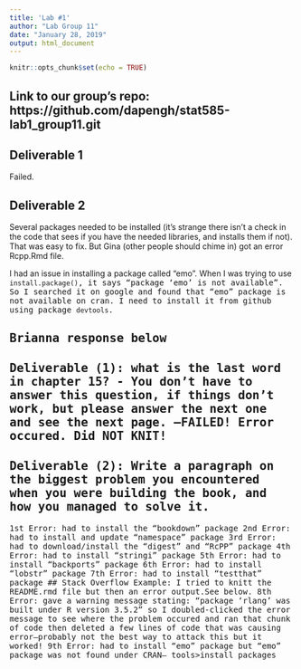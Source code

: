 ```yaml
---
title: 'Lab #1'
author: "Lab Group 11"
date: "January 28, 2019"
output: html_document
---
```


```r
knitr::opts_chunk$set(echo = TRUE)
```

## Link to our group's repo: https://github.com/dapengh/stat585-lab1_group11.git

## Deliverable 1
Failed. 

## Deliverable 2
Several packages needed to be installed (it's strange there isn't a check in the code that sees if you have the needed libraries, and installs them if not). That was easy to fix. But Gina (other people should chime in) got an error Rcpp.Rmd file. 

I had an issue in installing a package called "emo". When I was trying to use <tt>`install.package()`<tt>, it says "package ‘emo’ is not available". So I searched it on google and found that "emo" package is not available on cran. I need to install it from github using package <tt>`devtools`<tt>.














## Brianna response below

## Deliverable (1): what is the last word in chapter 15? - You don't have to answer this question, if things don't work, but please answer the next one and see the next page. --FAILED! Error occured. Did NOT KNIT!

## Deliverable (2): Write a paragraph on the biggest problem you encountered when you were building the book, and how you managed to solve it.
1st Error: had to install the "bookdown" package
2nd Error: had to install and update "namespace" package
3rd Error: had to download/install the "digest" and "RcPP" package
4th Error: had to install "stringi" package
5th Error: had to install "backports" package
6th Error: had to install "lobstr" package
7th Error: had to install "testthat" package
## Stack Overflow Example:
I tried to knitt the README.rmd file but then an error output.See below.
8th Error: gave a warning message stating: "package 'rlang' was built under R version 3.5.2" so I doubled-clicked the error message to see where the problem occured and ran that chunk of code then deleted a few lines of code that was causing error--probably not the best way to attack this but it worked!
9th Error: had to install "emo" package but "emo" package was not found under CRAN-- tools>install packages



